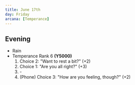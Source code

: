 ```yaml
---
title: June 17th
day: Friday
arcana: [Temperance]
---
```


## Evening
- Rain
- Temperance Rank 6 **(Y5000)**
    1. Choice 2: "Want to rest a bit?" (+2)
    1. Choice 1: "Are you all right?" (+3)
    1. \-
    1. (Phone) Choice 3: "How are you feeling, though?" (+2)